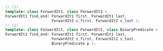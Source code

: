 ```cpp
// (1)
template< class ForwardIt1, class ForwardIt2 >
ForwardIt1 find_end( ForwardIt1 first, ForwardIt1 last,
                     ForwardIt2 s_first, ForwardIt2 s_last );
// (2)
template< class ForwardIt1, class ForwardIt2, class BinaryPredicate >
ForwardIt1 find_end( ForwardIt1 first, ForwardIt1 last,
                     ForwardIt2 s_first, ForwardIt2 s_last,
                     BinaryPredicate p );
```
